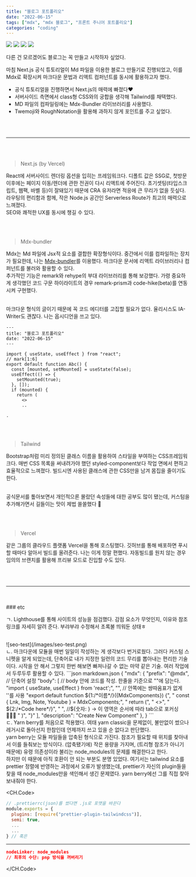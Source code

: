 ```yaml
---
title: "블로그 포트폴리오"
date: "2022-06-15"
tags: ["mdx", "mdx 블로그", "프론트 주니어 포트폴리오"]
categories: "coding"
---
```


<div className="mb-16 flex flex-row justify-center space-x-1">
  <Img src="/images/-Next.svg" />
  <Img src="/images/-typescript-blue.svg" />
  <Img src="/images/-tailwind-red.svg" />
  <Img src="/images/-mdx-darkslateblue.svg" />
</div>

다른 건 모르겠어도 블로그는 꼭 만들고 시작하자 싶었다.

마침 Next.js 공식 튜토리얼이 Md 파일을 이용한 블로그 만들기로 진행되었고, 이를 Mdx로 확장시켜 마크다운 문법과 리액트 컴퍼넌트를 동시에 활용하고자 했다.

- 공식 튜토리얼을 진행하면서 Next.js의 매력에 빠졌다♥️
- 서버사이드 측면에서 class형 CSS와의 궁합을 생각해 Tailwind를 채택했다.
- MD 파일의 컴파일링에는 Mdx-Bundler 라이브러리를 사용했다.
- Twemoji와 RoughNotation을 활용해 과하지 않게 포인트를 주고 싶었다.

<br />
<br />
<hr />
<br />
<br />

> Next.js (by Vercel)

React에 서버사이드 렌더링 옵션을 입히는 프레임워크다. 디폴트 값은 SSG로, 첫방문 이후에는 페이지 이동/렌더에 관한 전권이 다시 리액트에 주어진다. 초기셋팅(타입스크립트, 웹팩, 바벨 등)이 잘돼있기 때문에 CRA 유저라면 적응에 큰 무리가 없을 듯싶다.  
라우팅의 편리함과 함께, 작은 Node.js 공간인 Serverless Route가 최고의 매력으로 느껴졌다.  
SEO와 쾌적한 UX를 동시에 챙길 수 있다.

<br />
<br />

> Mdx-bundler

Mdx는 Md 파일에 Jsx적 요소를 결합한 확장형식이다. 중간에서 이를 컴파일하는 장치가 필요한데, 나는 [Mdx-bundler](https://www.iamyadav.com/blogs/use-mdx-bundler-with-next-js)를 이용했다. 마크다운 문서에 리액트 라이브러리나 컴퍼넌트를 불러와 활용할 수 있다.  
추가적인 기능은 remark와 rehype의 부대 라이브러리를 통해 보강했다. 가령 중요하게 생각했던 코드 구문 하이라이트의 경우 remark-prism과 code-hike(beta)를 연동시켜 구현했다.

<br /> 마크다운 형식의 글이기 때문에 꼭 코드 에디터를 고집할 필요가 없다. 율리시스도
IA-Writer도 괜찮다. 나는 옵시디언을 쓰고 있다.

```mdx 예시.mdx
---
title: "블로그 포트폴리오"
date: "2022-06-15"
---

import { useState, useEffect } from "react";
// mark[1:6]
export default function Abc() {
  const [mounted, setMounted] = useState(false);
  useEffect(() => {
    setMounted(true);
  }, []);
  if (mounted) {
    return (
      <>
      ..

.
```

<br />
<br />

> Tailwind

Bootstrap처럼 미리 정의된 클래스 이름을 활용하여 스타일을 부여하는 CSS프레임워크다. 매번 CSS 목록을 써내려가야 했던 styled-component보다 작업 면에서 편하고 효율적으로 느껴졌다. 빌드시엔 사용된 클래스에 관한 CSS만을 남겨 몸집을 줄이기도 한다.

<br /> 공식문서를 톺아보면서 개인적으론 몰랐던 속성들에 대한 공부도 많이 됐는데, 커스텀을
추가해가면서 길들이는 맛이 제법 쏠쏠했다 🙊

<br />
<br />

> Vercel

같은 그룹의 클라우드 플랫폼 Vercel을 통해 호스팅했다. 깃허브를 통해
배포하면 푸시할 때마다 알아서 빌드를 올려준다. 나는 이게 정말 편했다. 자동빌드를 원치 않는
경우 임의의 브랜치를 활용해 프리뷰 모드로 진입할 수도 있다.

<br />
<br />
<hr />
<br />
<br />
### etc
<br />

ㄱ. Lighthouse를 통해 사이트의 성능을 점검했다. 감점 요소가 무엇인지, 이유와 참조 링크를 자세히 알려 준다. 부랴부랴 수정해서 초록불 띄워둔 상태ㅎ

<br/>
![seo-test](/images/seo-test.png)
<br/>
ㄴ. 마크다운에 모듈을 매번 일일이 작성하는 게 생각보다 번거로웠다. 그러다 커스텀 스니펫을 알게 되었는데, 단축어로 내가 지정한 일련의 코드 무리를 뽑아내는 편리한 기술이다. 시작을 안 해서 그렇지 한번 해보면 빠져나갈 수 없는 마약 같은 기술. 여러 작업에서 두루두루 활용할 수 있다.
```json markdown.json
{
  "mdx": {
    "prefix": "@mdx", // 단축어 설정
    "body": [ // body 안에 코드를 작성. 한줄을 기준으로 ""에 담는다.
      "import { useState, useEffect } from 'react';",
      "",                   // 안쪽에는 쌍따옴표가 없게 ''를 사용
      "export default function ${1:/*이름*/}({MdxComponents}) {",
      "  const { Lnk, Img, Note, Youtube } = MdxComponents;",
      "  return (",
      "    <>",
      "      ${2:/*Code here*/}",
      "    </>", //${숫자: } -> 이 영역은 순서에 따라 tab으로 포커싱 🙆🏻‍♀️
      "  )",
      "}"
    ],
    "description": "Create New Component"
  },
}
```
<br/>
ㄷ. Yarn berry를 처음으로 적용했다. 여태 yarn classic을 문제없이, 불만없이 썼으나 레거시로 돌아선지 한참인데 언제까지 쓰고 있을 순 없다고 판단했다.  
<br/>
yarn berry는 모듈 파일들을 압축된 형식으로 가진다. 참조가 필요할 때 위치를 찾아내서 이를 들춰보는 방식이다. (압축됐기에) 작은 용량을 가지며, (트리형 참조가 아니기 때문에) 유령 의존성이라 불리는 node_modules의 문제를 해결한다고 한다.  
<br/>
하지만 이 때문에 아직 호환이 안 되는 부분도 분명 있었다. 여기서는 tailwind 요소를 prettier 정렬에 반영하는 과정에서 오류가 발생했는데, prettier가 자신의 plugin들을 찾을 때 node_modules만을 색인해서 생긴 문제였다. yarn berry에선 그를 직접 찾아 보내줘야 한다.

<CH.Code>
```js .prettierrc.js focus=2:5
// .prettierrc(json)를 썼다면 .js로 포맷을 바꾼다
module.exports = {
  plugins: [require("prettier-plugin-tailwindcss")],
  semi: true,
  ...
  ...
} // 혹은
```
---
```json .yarnrc.yml
nodeLinker: node_modules
// 최후의 수단: pnp 방식을 꺼버리기
```
</CH.Code>

